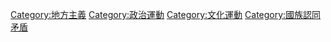 [[Category:地方主義|Category:地方主義]]
[[Category:政治運動|Category:政治運動]]
[[Category:文化運動|Category:文化運動]]
[[Category:國族認同矛盾|Category:國族認同矛盾]]
